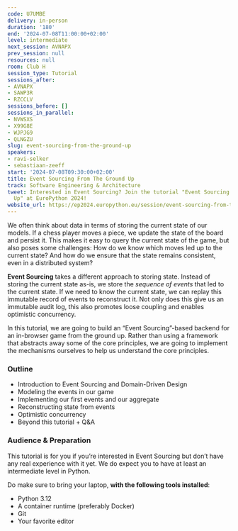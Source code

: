 ```yaml
---
code: U7UMBE
delivery: in-person
duration: '180'
end: '2024-07-08T11:00:00+02:00'
level: intermediate
next_session: AVNAPX
prev_session: null
resources: null
room: Club H
session_type: Tutorial
sessions_after:
- AVNAPX
- SAWP3R
- RZCCLV
sessions_before: []
sessions_in_parallel:
- NVWSXS
- X99G8E
- WJPJG9
- QLNGZU
slug: event-sourcing-from-the-ground-up
speakers:
- ravi-selker
- sebastiaan-zeeff
start: '2024-07-08T09:30:00+02:00'
title: Event Sourcing From The Ground Up
track: Software Engineering & Architecture
tweet: Interested in Event Sourcing? Join the tutorial "Event Sourcing From The Ground
  Up" at EuroPython 2024!
website_url: https://ep2024.europython.eu/session/event-sourcing-from-the-ground-up
---
```


We often think about data in terms of storing the current state of our models. If a chess player moves a piece, we update the state of the board and persist it. This makes it easy to query the current state of the game, but also poses some challenges: How do we know which moves led up to the current state? And how do we ensure that the state remains consistent, even in a distributed system?

**Event Sourcing** takes a different approach to storing state. Instead of storing the current state as-is, we store the *sequence of events* that led to the current state. If we need to know the current state, we can replay this immutable record of events to reconstruct it. Not only does this give us an immutable audit log, this also promotes loose coupling and enables optimistic concurrency.

In this tutorial, we are going to build an “Event Sourcing”-based backend for an in-browser game from the ground up. Rather than using a framework that abstracts away some of the core principles, we are going to implement the mechanisms ourselves to help us understand the core principles.

### Outline
- Introduction to Event Sourcing and Domain-Driven Design
- Modeling the events in our game
- Implementing our first events and our aggregate
- Reconstructing state from events
- Optimistic concurrency
- Beyond this tutorial + Q&A

### Audience & Preparation
This tutorial is for you if you’re interested in Event Sourcing but don’t have any real experience with it yet. We do expect you to have at least an intermediate level in Python.

Do make sure to bring your laptop, **with the following tools installed**:
- Python 3.12
- A container runtime (preferably Docker)
- Git
- Your favorite editor
